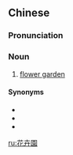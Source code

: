 {{also|花卉园}}
==Chinese==
{{zh-forms|s=花卉园|type=21}}

===Pronunciation===
{{zh-pron
|m=huāhuìyuán
|cat=n
}}

===Noun===
{{zh-noun}}

# [[flower garden]]

====Synonyms====
* {{zh-l|花圃}}
* {{zh-l|花園}}
* {{zh-l|庭園}}

[[ru:花卉園]]